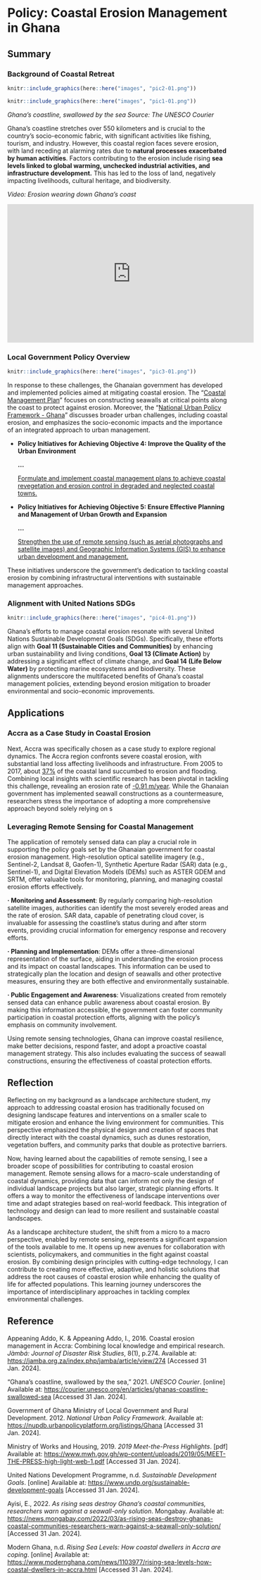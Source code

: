 # Policy: Coastal Erosion Management in Ghana

## Summary

### Background of Coastal Retreat

```{r echo=FALSE, out.width = "100%", fig.align='center', cache=FALSE}
knitr::include_graphics(here::here("images", "pic2-01.png"))
```

```{r echo=FALSE, out.width = "100%", fig.align='center', cache=FALSE}
knitr::include_graphics(here::here("images", "pic1-01.png"))
```

*Ghana's coastline, swallowed by the sea Source: The UNESCO Courier*

Ghana's coastline stretches over 550 kilometers and is crucial to the country's socio-economic fabric, with significant activities like fishing, tourism, and industry. However, this coastal region faces severe erosion, with land receding at alarming rates due to **natural processes exacerbated by human activities**. Factors contributing to the erosion include rising **sea levels linked to global warming, unchecked industrial activities, and infrastructure development.** This has led to the loss of land, negatively impacting livelihoods, cultural heritage, and biodiversity.

*Video: Erosion wearing down Ghana's coast*

<iframe width="560" height="315" src="https://www.youtube.com/embed/w7Y_-DUGfuI?si=R8m5oDLfOsuWrAHM" title="YouTube video player" frameborder="0" allow="accelerometer; autoplay; clipboard-write; encrypted-media; gyroscope; picture-in-picture; web-share" allowfullscreen>

</iframe>

### Local Government Policy Overview

```{r echo=FALSE, out.width = "100%", fig.align='center', cache=FALSE}
knitr::include_graphics(here::here("images", "pic3-01.png"))
```

In response to these challenges, the Ghanaian government has developed and implemented policies aimed at mitigating coastal erosion. The "[Coastal Management Plan](https://www.mwh.gov.gh/wp-content/uploads/2019/05/MEET-THE-PRESS-high-light-web-1.pdf)" focuses on constructing seawalls at critical points along the coast to protect against erosion. Moreover, the "[National Urban Policy Framework - Ghana](https://nupdb.urbanpolicyplatform.org/listings/Ghana)" discusses broader urban challenges, including coastal erosion, and emphasizes the socio-economic impacts and the importance of an integrated approach to urban management.

-   **Policy Initiatives for Achieving Objective 4: Improve the Quality of the Urban Environment**

    **\...**

    [Formulate and implement coastal management plans to achieve coastal revegetation and erosion control in degraded and neglected coastal towns.]{.underline}

-   **Policy Initiatives for Achieving Objective 5: Ensure Effective Planning and Management of Urban Growth and Expansion**

    **\...**

    [Strengthen the use of remote sensing (such as aerial photographs and satellite images) and Geographic Information Systems (GIS) to enhance urban development and management.]{.underline}

These initiatives underscore the government's dedication to tackling coastal erosion by combining infrastructural interventions with sustainable management approaches.

### Alignment with United Nations SDGs

```{r echo=FALSE, out.width = "90%", fig.align='center', cache=FALSE}
knitr::include_graphics(here::here("images", "pic4-01.png"))
```

Ghana's efforts to manage coastal erosion resonate with several United Nations Sustainable Development Goals (SDGs). Specifically, these efforts align with **Goal 11 (Sustainable Cities and Communities)** by enhancing urban sustainability and living conditions, **Goal 13 (Climate Action)** by addressing a significant effect of climate change, and **Goal 14 (Life Below Water)** by protecting marine ecosystems and biodiversity. These alignments underscore the multifaceted benefits of Ghana's coastal management policies, extending beyond erosion mitigation to broader environmental and socio-economic improvements.

## Applications

### Accra as a Case Study in Coastal Erosion

Next, Accra was specifically chosen as a case study to explore regional dynamics. The Accra region confronts severe coastal erosion, with substantial land loss affecting livelihoods and infrastructure. From 2005 to 2017, about [37%](https://news.mongabay.com/2022/03/as-rising-seas-destroy-ghanas-coastal-communities-researchers-warn-against-a-seawall-only-solution/) of the coastal land succumbed to erosion and flooding. Combining local insights with scientific research has been pivotal in tackling this challenge, revealing an erosion rate of [-0.91 m/year](https://www.ncbi.nlm.nih.gov/pmc/articles/PMC6014148/). While the Ghanaian government has implemented seawall constructions as a countermeasure, researchers stress the importance of adopting a more comprehensive approach beyond solely relying on s

### Leveraging Remote Sensing for Coastal Management

The application of remotely sensed data can play a crucial role in supporting the policy goals set by the Ghanaian government for coastal erosion management. High-resolution optical satellite imagery (e.g., Sentinel-2, Landsat 8, Gaofen-1), Synthetic Aperture Radar (SAR) data (e.g., Sentinel-1), and Digital Elevation Models (DEMs) such as ASTER GDEM and SRTM, offer valuable tools for monitoring, planning, and managing coastal erosion efforts effectively.

**· Monitoring and Assessment**: By regularly comparing high-resolution satellite images, authorities can identify the most severely eroded areas and the rate of erosion. SAR data, capable of penetrating cloud cover, is invaluable for assessing the coastline's status during and after storm events, providing crucial information for emergency response and recovery efforts.

**· Planning and Implementation**: DEMs offer a three-dimensional representation of the surface, aiding in understanding the erosion process and its impact on coastal landscapes. This information can be used to strategically plan the location and design of seawalls and other protective measures, ensuring they are both effective and environmentally sustainable.

**· Public Engagement and Awareness**: Visualizations created from remotely sensed data can enhance public awareness about coastal erosion. By making this information accessible, the government can foster community participation in coastal protection efforts, aligning with the policy's emphasis on community involvement.

Using remote sensing technologies, Ghana can improve coastal resilience, make better decisions, respond faster, and adopt a proactive coastal management strategy. This also includes evaluating the success of seawall constructions, ensuring the effectiveness of coastal protection efforts.

## Reflection

Reflecting on my background as a landscape architecture student, my approach to addressing coastal erosion has traditionally focused on designing landscape features and interventions on a smaller scale to mitigate erosion and enhance the living environment for communities. This perspective emphasized the physical design and creation of spaces that directly interact with the coastal dynamics, such as dunes restoration, vegetation buffers, and community parks that double as protective barriers.

Now, having learned about the capabilities of remote sensing, I see a broader scope of possibilities for contributing to coastal erosion management. Remote sensing allows for a macro-scale understanding of coastal dynamics, providing data that can inform not only the design of individual landscape projects but also larger, strategic planning efforts. It offers a way to monitor the effectiveness of landscape interventions over time and adapt strategies based on real-world feedback. This integration of technology and design can lead to more resilient and sustainable coastal landscapes.

As a landscape architecture student, the shift from a micro to a macro perspective, enabled by remote sensing, represents a significant expansion of the tools available to me. It opens up new avenues for collaboration with scientists, policymakers, and communities in the fight against coastal erosion. By combining design principles with cutting-edge technology, I can contribute to creating more effective, adaptive, and holistic solutions that address the root causes of coastal erosion while enhancing the quality of life for affected populations. This learning journey underscores the importance of interdisciplinary approaches in tackling complex environmental challenges.

## Reference

Appeaning Addo, K. & Appeaning Addo, I., 2016. Coastal erosion management in Accra: Combining local knowledge and empirical research. *Jàmbá: Journal of Disaster Risk Studies*, 8(1), p.274. Available at: <https://jamba.org.za/index.php/jamba/article/view/274> \[Accessed 31 Jan. 2024\].

"Ghana's coastline, swallowed by the sea," 2021. *UNESCO Courier*. \[online\] Available at: <https://courier.unesco.org/en/articles/ghanas-coastline-swallowed-sea> \[Accessed 31 Jan. 2024\].

Government of Ghana Ministry of Local Government and Rural Development. 2012. *National Urban Policy Framework*. Available at: <https://nupdb.urbanpolicyplatform.org/listings/Ghana> \[Accessed 31 Jan. 2024\].

Ministry of Works and Housing, 2019. *2019 Meet-the-Press Highlights*. \[pdf\] Available at: <https://www.mwh.gov.gh/wp-content/uploads/2019/05/MEET-THE-PRESS-high-light-web-1.pdf> \[Accessed 31 Jan. 2024\].

United Nations Development Programme, n.d. *Sustainable Development Goals*. \[online\] Available at: <https://www.undp.org/sustainable-development-goals> \[Accessed 31 Jan. 2024\].

Ayisi, E., 2022. *As rising seas destroy Ghana's coastal communities, researchers warn against a seawall-only solution*. Mongabay. Available at: <https://news.mongabay.com/2022/03/as-rising-seas-destroy-ghanas-coastal-communities-researchers-warn-against-a-seawall-only-solution/> \[Accessed 31 Jan. 2024\].

Modern Ghana, n.d. *Rising Sea Levels: How coastal dwellers in Accra are coping*. \[online\] Available at: <https://www.modernghana.com/news/1103977/rising-sea-levels-how-coastal-dwellers-in-accra.html> \[Accessed 31 Jan. 2024\].

